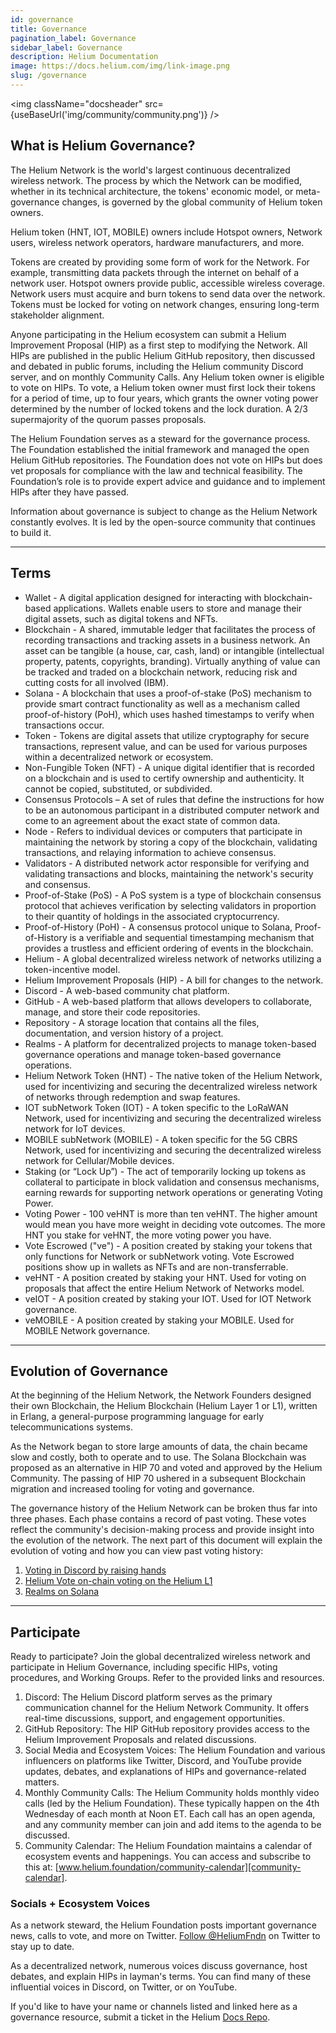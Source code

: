 ```yaml
---
id: governance
title: Governance
pagination_label: Governance
sidebar_label: Governance
description: Helium Documentation
image: https://docs.helium.com/img/link-image.png
slug: /governance
---
```



<img className="docsheader" src={useBaseUrl('img/community/community.png')} />

## What is Helium Governance?

The Helium Network is the world's largest continuous decentralized wireless network. The process by
which the Network can be modified, whether in its technical architecture, the tokens' economic
model, or meta-governance changes, is governed by the global community of Helium token owners.

Helium token (HNT, IOT, MOBILE) owners include Hotspot owners, Network users, wireless network
operators, hardware manufacturers, and more.

Tokens are created by providing some form of work for the Network. For example, transmitting data
packets through the internet on behalf of a network user. Hotspot owners provide public, accessible
wireless coverage. Network users must acquire and burn tokens to send data over the network. Tokens
must be locked for voting on network changes, ensuring long-term stakeholder alignment.

Anyone participating in the Helium ecosystem can submit a Helium Improvement Proposal (HIP) as a
first step to modifying the Network. All HIPs are published in the public Helium GitHub repository,
then discussed and debated in public forums, including the Helium community Discord server, and on
monthly Community Calls. Any Helium token owner is eligible to vote on HIPs. To vote, a Helium token
owner must first lock their tokens for a period of time, up to four years, which grants the owner
voting power determined by the number of locked tokens and the lock duration. A 2/3 supermajority of
the quorum passes proposals.

The Helium Foundation serves as a steward for the governance process. The Foundation established the
initial framework and managed the open Helium GitHub repositories. The Foundation does not vote on
HIPs but does vet proposals for compliance with the law and technical feasibility. The Foundation’s
role is to provide expert advice and guidance and to implement HIPs after they have passed.

Information about governance is subject to change as the Helium Network constantly evolves. It is
led by the open-source community that continues to build it.

---

## Terms

- Wallet - A digital application designed for interacting with blockchain-based applications.
  Wallets enable users to store and manage their digital assets, such as digital tokens and NFTs.
- Blockchain - A shared, immutable ledger that facilitates the process of recording transactions and
  tracking assets in a business network. An asset can be tangible (a house, car, cash, land) or
  intangible (intellectual property, patents, copyrights, branding). Virtually anything of value can
  be tracked and traded on a blockchain network, reducing risk and cutting costs for all involved
  (IBM).
- Solana - A blockchain that uses a proof-of-stake (PoS) mechanism to provide smart contract
  functionality as well as a mechanism called proof-of-history (PoH), which uses hashed timestamps
  to verify when transactions occur.
- Token - Tokens are digital assets that utilize cryptography for secure transactions, represent
  value, and can be used for various purposes within a decentralized network or ecosystem.
- Non-Fungible Token (NFT) - A unique digital identifier that is recorded on a blockchain and is
  used to certify ownership and authenticity. It cannot be copied, substituted, or subdivided.
- Consensus Protocols – A set of rules that define the instructions for how to be an autonomous
  participant in a distributed computer network and come to an agreement about the exact state of
  common data.
- Node - Refers to individual devices or computers that participate in maintaining the network by
  storing a copy of the blockchain, validating transactions, and relaying information to achieve
  consensus.
- Validators - A distributed network actor responsible for verifying and validating transactions and
  blocks, maintaining the network's security and consensus.
- Proof-of-Stake (PoS) - A PoS system is a type of blockchain consensus protocol that achieves
  verification by selecting validators in proportion to their quantity of holdings in the associated
  cryptocurrency.
- Proof-of-History (PoH) - A consensus protocol unique to Solana, Proof-of-History is a verifiable
  and sequential timestamping mechanism that provides a trustless and efficient ordering of events
  in the blockchain.
- Helium - A global decentralized wireless network of networks utilizing a token-incentive model.
- Helium Improvement Proposals (HIP) - A bill for changes to the network.
- Discord - A web-based community chat platform.
- GitHub - A web-based platform that allows developers to collaborate, manage, and store their code
  repositories.
- Repository - A storage location that contains all the files, documentation, and version history of
  a project.
- Realms - A platform for decentralized projects to manage token-based governance operations and
  manage token-based governance operations.
- Helium Network Token (HNT) - The native token of the Helium Network, used for incentivizing and
  securing the decentralized wireless network of networks through redemption and swap features.
- IOT subNetwork Token (IOT) - A token specific to the LoRaWAN Network, used for incentivizing and
  securing the decentralized wireless network for IoT devices.
- MOBILE subNetwork (MOBILE) - A token specific for the 5G CBRS Network, used for incentivizing and
  securing the decentralized wireless network for Cellular/Mobile devices.
- Staking (or “Lock Up”) - The act of temporarily locking up tokens as collateral to participate in
  block validation and consensus mechanisms, earning rewards for supporting network operations or
  generating Voting Power.
- Voting Power - 100 veHNT is more than ten veHNT. The higher amount would mean you have more weight
  in deciding vote outcomes. The more HNT you stake for veHNT, the more voting power you have.
- Vote Escrowed ("ve") - A position created by staking your tokens that only functions for Network
  or subNetwork voting. Vote Escrowed positions show up in wallets as NFTs and are
  non-transferrable.
- veHNT - A position created by staking your HNT. Used for voting on proposals that affect the
  entire Helium Network of Networks model.
- veIOT - A position created by staking your IOT. Used for IOT Network governance.
- veMOBILE - A position created by staking your MOBILE. Used for MOBILE Network governance.

---

## Evolution of Governance

At the beginning of the Helium Network, the Network Founders designed their own Blockchain, the
Helium Blockchain (Helium Layer 1 or L1), written in Erlang, a general-purpose programming language
for early telecommunications systems.

As the Network began to store large amounts of data, the chain became slow and costly, both to
operate and to use. The Solana Blockchain was proposed as an alternative in HIP 70 and voted and
approved by the Helium Community. The passing of HIP 70 ushered in a subsequent Blockchain migration
and increased tooling for voting and governance.

The governance history of the Helium Network can be broken thus far into three phases. Each phase
contains a record of past voting. These votes reflect the community's decision-making process and
provide insight into the evolution of the network. The next part of this document will explain the
evolution of voting and how you can view past voting history:

1. [Voting in Discord by raising hands](governance/phase-1)
2. [Helium Vote on-chain voting on the Helium L1](governance/phase-2)
3. [Realms on Solana](governance/phase-3)

---

## Participate

Ready to participate? Join the global decentralized wireless network and participate in Helium
Governance, including specific HIPs, voting procedures, and Working Groups. Refer to the provided
links and resources.

1. Discord: The Helium Discord platform serves as the primary communication channel for the Helium
   Network Community. It offers real-time discussions, support, and engagement opportunities.
2. GitHub Repository: The HIP GitHub repository provides access to the Helium Improvement Proposals
   and related discussions.
3. Social Media and Ecosystem Voices: The Helium Foundation and various influencers on platforms
   like Twitter, Discord, and YouTube provide updates, debates, and explanations of HIPs and
   governance-related matters.
4. Monthly Community Calls: The Helium Community holds monthly video calls (led by the Helium
   Foundation). These typically happen on the 4th Wednesday of each month at Noon ET. Each call has
   an open agenda, and any community member can join and add items to the agenda to be discussed.
5. Community Calendar: The Helium Foundation maintains a calendar of ecosystem events and
   happenings. You can access and subscribe to this at:
   [www.helium.foundation/community-calendar][community-calendar].

### Socials + Ecosystem Voices

As a network steward, the Helium Foundation posts important governance news, calls to vote, and more
on Twitter. [Follow @HeliumFndn][foundation-twitter] on Twitter to stay up to date.

As a decentralized network, numerous voices discuss governance, host debates, and explain HIPs in
layman's terms. You can find many of these influential voices in Discord, on Twitter, or on YouTube.

If you'd like to have your name or channels listed and linked here as a governance resource, submit
a ticket in the Helium [Docs Repo][docs-issues].

[discord]: https://discord.gg/helium
[docs-issues]: https://github.com/helium/docs/issues
[community-call-notes]:
  https://docs.google.com/document/d/1bMm2alBigBj3detA775Dn0Gz9UM5XczAeK9vnjBB3l0
[community-call-video]: https://helium.foundation/community-call
[foundation]: https://www.helium.foundation
[helium-dao]: https://www.realms.heliumvote.com/dao/hnt
[iot-dao]: https://www.realms.heliumvote.com/dao/iot
[mobile-dao]: https://www.realms.heliumvote.com/dao/mobile
[realms]: https://app.realms.today/
[realms-tutorial]: /vote-escrow/realms
[github-hip]: https://github.com/helium/HIP
[discord-hip]: discord://discord.com/channels/404106811252408320/730243559873052754
[hip-docs]: /hip
[foundation-twitter]: https://twitter.com/HeliumFndn
[realms]: /governance/realms
[bip]: https://github.com/bitcoin/bips
[community-calendar]: https://www.helium.foundation/community-calendar

